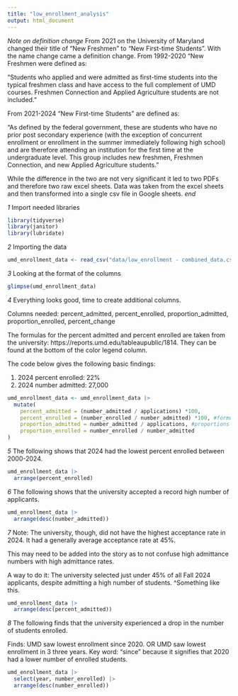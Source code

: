 ```yaml
---
title: "low_enrollment_analysis"
output: html_document
---
```


*Note on definition change*
From 2021 on the University of Maryland changed their title of "New Freshmen" to "New First-time Students". With the name change came a definition change. From 1992-2020 "New Freshmen were defined as:
  
  "Students who applied and were admitted as first-time students into the typical freshmen class and have access to the full complement of UMD courses. Freshmen Connection and Applied Agriculture students are not included."
  
From 2021-2024 "New First-time Students" are defined as:

  "As defined by the federal government, these are students who have no prior post secondary experience (with the exception of concurrent enrollment or enrollment in the summer immediately following high school) and are therefore attending an institution for the first time at the undergraduate level. This group includes new freshmen, Freshmen Connection, and new Applied Agriculture students."
  
While the difference in the two are not very significant it led to two PDFs and therefore two raw excel sheets. Data was taken from the excel sheets and then transformed into a single csv file in Google sheets.
*end*

*1* Import needed libraries

```r

library(tidyverse)
library(janitor)
library(lubridate)

```

*2* Importing the data

```r

umd_enrollment_data <- read_csv("data/low_enrollment - combined_data.csv") |> clean_names()

```
*3* Looking at the format of the columns

```r

glimpse(umd_enrollment_data)

```
*4* Everything looks good, time to create additional columns.
  
  Columns needed: percent_admitted, percent_enrolled, proportion_admitted, proportion_enrolled, percent_change
  
  The formulas for the percent admitted and percent enrolled are taken from the university: https://reports.umd.edu/tableaupublic/1814. They can be found at the bottom of the color legend column.
  
  The code below gives the following basic findings:

  1) 2024 percent enrolled: 22%
  2) 2024 number admitted: 27,000
  
```r

umd_enrollment_data <- umd_enrollment_data |>
  mutate(
    percent_admitted = (number_admitted / applications) *100, 
    percent_enrolled = (number_enrolled / number_admitted) *100, #formula used by UMD
    proportion_admitted = number_admitted / applications, #proportions calculated for possible                                                                future calculations
    proportion_enrolled = number_enrolled / number_admitted
)
```

*5* The following shows that 2024 had the lowest percent enrolled between 2000-2024.
  
```r

umd_enrollment_data |>
  arrange(percent_enrolled)

```

*6* The following shows that the university accepted a record high number of applicants. 

```r

umd_enrollment_data |>
  arrange(desc(number_admitted))

```

*7* Note: The university, though, did not have the highest acceptance rate in 2024. It had a generally average acceptance rate at 45%.

This may need to be added into the story as to not confuse high admittance numbers with high admittance rates.

A way to do it: 
  The university selected just under 45% of all Fall 2024 applicants, despite admitting a high number of students. 
  ^Something like this.

```r

umd_enrollment_data |>
  arrange(desc(percent_admitted))

```

*8* The following finds that the university experienced a drop in the number of students enrolled.
  
  Finds: UMD saw lowest enrollment since 2020. OR UMD saw lowest enrollment in 3 three years.
    Key word: "since" because it signifies that 2020 had a lower number of enrolled students.

```r

umd_enrollment_data |>
  select(year, number_enrolled) |>
  arrange(desc(number_enrolled))

```

